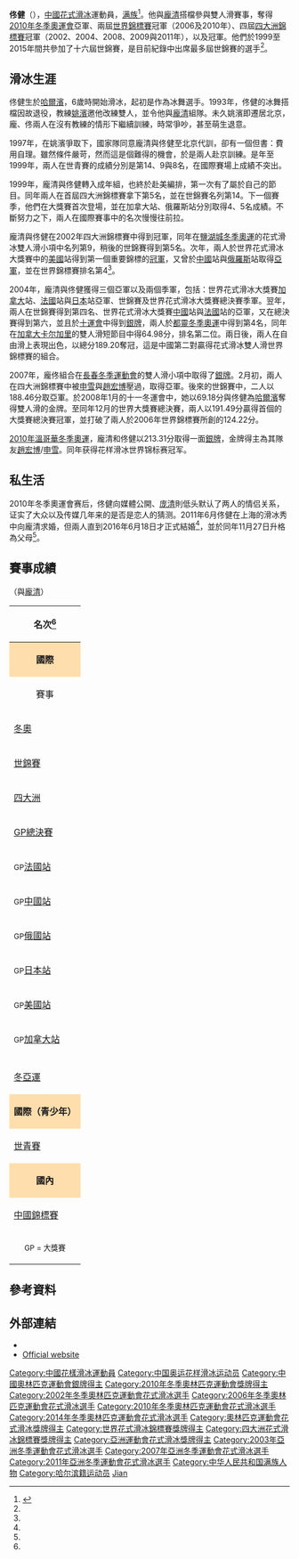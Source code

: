 {{noteTA
|1=zh-hk:花式溜冰; zh-tw:花式滑冰; zh-cn:花样滑冰; 
|2=zh-hk:溜冰; zh-hans:滑冰; zh-tw:滑冰;
|3=zh-hk:自由滑; zh-hans:自由滑; zh-tw:長曲項目;
|4=zh-hk:短節目; zh-hans:短节目; zh-tw:短曲項目;
|5=zh-hk:國際溜冰聯盟; zh-hans:国际滑冰联盟; zh-tw:國際滑冰總會;
}}
{{Infobox figure skater
|name= 佟健
|image= [[File:PangTong_084CC_by_Carmichael.jpg|220px]]
|caption= 佟健（右）與龐清於{{tsl|en|2008 Four Continents Figure Skating Championships|2008年四大洲花式滑冰錦標賽|2008年四大洲錦標賽}}
|fullname= 
|altname= 
|country= {{CHN}}
|formercountry=
|birth_date= {{Birth date and age|1979|8|15}}
|birth_place= 中國[[黑龍江省|黑龍江省]][[哈爾濱|哈爾濱]]
|hometown= 中國黑龍江省哈爾濱
|residence= 
|height= {{convert|1.80|m|ftin|abbr=on}}
|partner= '''[[龐清|龐清]]'''
|formerpartner= 張悅（冰舞）
|coach= [[姚濱|姚濱]] <br>劉巍
|formercoach= 叢文義
|choreographer= [[洛麗·尼科爾|洛麗·尼科爾]] <br> [[大衛·威爾森|大衛·威爾森]]
|formerchoreographer= {{le|蕾妮·羅卡|Renée Roca}}<br> {{le|莎伊-琳恩·鮑爾恩|Shae-Lynn Bourne}} <br> {{le|莎拉·川原|Sarah Kawahara}} <br> [[尼古拉·莫羅佐夫|尼古拉·莫羅佐夫]]
|skating club= 哈爾濱滑冰俱樂部
|beganskating = 1986
|retired = 2015年3月28日
|worldranking= '''9''' (''{{As of|2012|4|29}}'')<ref name=isuws/>
|pbrankings = '''3''' (''{{tsl|en|2010–11 figure skating season|2010－11年花式滑冰賽季|2010–2011}}'')<ref name=1011ts/> <br> '''2''' (''{{tsl|en|2009–10 figure skating season|2009－10年花式滑冰賽季|2009–2010}}'')<ref name=0910ts/> <br> '''2''' (''{{tsl|en|2008–09 figure skating season|2008－09年花式滑冰賽季|2008–2009}}'')<ref name=0809ts/>
|combined total= 213.98
|combined date= {{tsl|en|2013–14 Grand Prix of Figure Skating Final|2013–14年国际滑冰联盟花样滑冰大奖赛总决赛|2013 Grand Prix Final}}
|SP score= 75.40
|SP date= {{tsl|en|2013–14 Grand Prix of Figure Skating Final|2013–14年国际滑冰联盟花样滑冰大奖赛总决赛|2013 Grand Prix Final}}
|FS score= 141.81
|FS date= [[2010年冬季奧林匹克運動會花樣滑冰比賽|2010年冬季奧林匹克運動會]]
|medaltemplates= <!-- see [[Template:MedalRelatedTemplates|Template:MedalRelatedTemplates]] -->
{{MedalCountry|{{CHN}}}}
{{MedalSport | [[花式滑冰|花式滑冰]]}}
{{MedalCompetition|[[冬季奥林匹克运动会花样滑冰比赛|冬季奧運會]]}}
{{MedalSilver | [[2010年冬季奧林匹克運動會|2010 溫哥華]] | [[2010年冬季奧林匹克運動會花樣滑冰比賽|雙人滑]]}}
{{MedalCompetition|[[世界花样滑冰锦标赛|世界錦標賽]]}}
{{MedalGold| {{tsl|en|2010 World Figure Skating Championships|2010年世界花式滑冰錦標賽|2010 都靈}} | {{tsl|en|2010 World Figure Skating Championships|2010年世界花式滑冰錦標賽|雙人滑}}}}
{{MedalGold| {{tsl|en|2006 World Figure Skating Championships|2006年世界花式滑冰錦標賽|2006 卡加利}} | {{tsl|en|2006 World Figure Skating Championships|2006年世界花式滑冰錦標賽|雙人滑}}}}
{{MedalSilver| {{tsl|en|2007 World Figure Skating Championships|2007年世界花式滑冰錦標賽|2007 東京}} | {{tsl|en|2007 World Figure Skating Championships|2007年世界花式滑冰錦標賽|雙人滑}}}}
{{MedalBronze| [[2015年世界花式滑冰錦標賽|2015 上海]] | [[2015年世界花式滑冰錦標賽|雙人滑]]}}
{{MedalBronze| {{tsl|en|2011 World Figure Skating Championships|2011年世界花式滑冰錦標賽|2011 莫斯科}} | {{tsl|en|2011 World Figure Skating Championships|2011年世界花式滑冰錦標賽|雙人滑}}}}
{{MedalBronze| {{tsl|en|2004 World Figure Skating Championships|2004年世界花式滑冰錦標賽|2004 多特蒙德}} | {{tsl|en|2004 World Figure Skating Championships|2004年世界花式滑冰錦標賽|雙人滑}}}}
{{MedalCompetition|[[四大洲花样滑冰锦标赛|四大洲錦標賽]] }}
{{MedalGold| [[2011年四大洲花式滑冰錦標賽|2011 臺北]] | [[2011年四大洲花式滑冰錦標賽|雙人滑]]}}
{{MedalGold| {{tsl|en|2009 Four Continents Figure Skating Championships|2009年四大洲花式滑冰錦標賽|2009 溫哥華}} | {{tsl|en|2009 Four Continents Figure Skating Championships|2009年四大洲花式滑冰錦標賽|雙人滑}}}}
{{MedalGold| {{tsl|en|2008 Four Continents Figure Skating Championships|2008年四大洲花式滑冰錦標賽|2008 高陽}} | {{tsl|en|2008 Four Continents Figure Skating Championships|2008年四大洲花式滑冰錦標賽|雙人滑}}}}
{{MedalGold| {{tsl|en|2004 Four Continents Figure Skating Championships|2004年四大洲花式滑冰錦標賽|2004 哈密爾頓}} | {{tsl|en|2004 Four Continents Figure Skating Championships|2004年四大洲花式滑冰錦標賽|雙人滑}}}}
{{MedalGold| {{tsl|en|2002 Four Continents Figure Skating Championships|2002年四大洲花式滑冰錦標賽|2002 全州}} | {{tsl|en|2002 Four Continents Figure Skating Championships|2002年四大洲花式滑冰錦標賽|雙人滑}}}}
{{MedalSilver| {{tsl|en|2007 Four Continents Figure Skating Championships|2007年四大洲花式滑冰錦標賽|2007 科羅拉多泉}} | {{tsl|en|2007 Four Continents Figure Skating Championships|2007年四大洲花式滑冰錦標賽|雙人滑}}}}
{{MedalSilver| {{tsl|en|2005 Four Continents Figure Skating Championships|2005年四大洲花式滑冰錦標賽|2005江陵}} | {{tsl|en|2005 Four Continents Figure Skating Championships|2005年四大洲花式滑冰錦標賽|雙人滑}}}}
{{MedalSilver| {{tsl|en|2003 Four Continents Figure Skating Championships|2003年四大洲花式滑冰錦標賽|2003 北京}} | {{tsl|en|2003 Four Continents Figure Skating Championships|2003年四大洲花式滑冰錦標賽|雙人滑}}}}
{{MedalBronze| [[2015年四大洲花式滑冰錦標賽|2015 首爾]] | [[2015年四大洲花式滑冰錦標賽|雙人滑]]}}
{{MedalCompetition|[[国际滑冰联盟花样滑冰大奖赛总决赛|大獎賽總決賽]]}}
{{MedalGold|{{tsl|en|2008–09 Grand Prix of Figure Skating Final|2008–09年国际滑冰联盟花样滑冰大奖赛总决赛|2008–2009 高陽}}| {{tsl|en|2008–09 Grand Prix of Figure Skating Final|2008–09年国际滑冰联盟花样滑冰大奖赛总决赛|雙人滑}}}}
{{MedalSilver|{{tsl|en|2010–11 Grand Prix of Figure Skating Final|2010–11年国际滑冰联盟花样滑冰大奖赛总决赛|2010–2011 北京}}| {{tsl|en|2010–11 Grand Prix of Figure Skating Final|2010–11年国际滑冰联盟花样滑冰大奖赛总决赛|雙人滑}}}}
{{MedalSilver|{{tsl|en|2009–10 Grand Prix of Figure Skating Final|2009–10年国际滑冰联盟花样滑冰大奖赛总决赛|2009–2010 東京}}| {{tsl|en|2009–10 Grand Prix of Figure Skating Final|2009–10年国际滑冰联盟花样滑冰大奖赛总决赛|雙人滑}}}}
{{MedalBronze|{{tsl|en|2012–13 Grand Prix of Figure Skating Final|2012–13年国际滑冰联盟花样滑冰大奖赛总决赛|2012–2013 索契}}| {{tsl|en|2012–13 Grand Prix of Figure Skating Final|2012–13年国际滑冰联盟花样滑冰大奖赛总决赛|雙人滑}}}}
{{MedalBronze|{{tsl|en|2007–08 Grand Prix of Figure Skating Final|2007–08年国际滑冰联盟花样滑冰大奖赛总决赛|2007–2008 都靈}}| {{tsl|en|2007–08 Grand Prix of Figure Skating Final|2007–08年国际滑冰联盟花样滑冰大奖赛总决赛|雙人滑}}}}
{{MedalBronze|{{tsl|en|2004–05 Grand Prix of Figure Skating Final|2004–05年国际滑冰联盟花样滑冰大奖赛总决赛|2004–2005 北京}}| {{tsl|en|2004–05 Grand Prix of Figure Skating Final|2004–05年国际滑冰联盟花样滑冰大奖赛总决赛|雙人滑}}}}
{{MedalCompetition|[[亞洲冬季運動會|亞洲冬季運動會]] }}
{{MedalGold|[[2011年亞洲冬季運動會|2011 阿斯塔納-阿拉木圖]]|雙人滑}}
{{MedalSilver|[[2007年亞洲冬季運動會|2007 長春]]|雙人滑}}
}}
{{MedalTop}}
{{MedalSport | [[花式滑冰|花式滑冰]]}}
{{MedalCountry|{{CHN}}}}
{{MedalSilver | [[2010年冬季奧林匹克運動會|2010年溫哥華]] | [[2010年冬季奧林匹克運動會花樣滑冰比賽|雙人滑]]}}
{{MedalBottom}}

'''佟健'''（{{bd|1979年|8月15日||||catIdx=Tong Jian}}），[[中華人民共和國|中國]][[花式滑冰|花式滑冰]]運動員，[[满族|满族]]<ref name="Manchu">{{Cite web |url=http://sports.qq.com/a/20100401/000183.htm |title=中国花滑名将-佟健个人资料， [[腾讯|腾讯]]体育  |accessdate=2013-03-22 |archive-date=2020-10-20 |archive-url=https://web.archive.org/web/20201020152538/https://sports.qq.com/a/20100401/000183.htm |dead-url=no }}</ref>。他與[[龐清|龐清]]搭檔參與雙人滑賽事，奪得[[2010年冬季奥林匹克运动会花样滑冰比赛|2010年冬季奧運會]]亞軍、兩屆[[世界花样滑冰锦标赛|世界錦標賽]]冠軍（2006及2010年）、四屆[[四大洲花样滑冰锦标赛|四大洲錦標賽]]冠軍（2002、2004、2008、2009與2011年），以及{{link-en|2008年国际滑冰联盟花样滑冰大奖赛总决赛|2008-2009 GPF|2008年大獎賽總決賽}}冠軍。他們於1999至2015年間共參加了十六屆世錦賽，是目前紀錄中出席最多屆世錦賽的選手<ref name=isu150323/>。

==滑冰生涯==
佟健生於[[哈爾濱|哈爾濱]]，6歲時開始滑冰，起初是作為冰舞選手。1993年，佟健的冰舞搭檔因故退役，教練[[姚濱|姚濱]]邀他改練雙人，並令他與[[龐清|龐清]]組隊。未久姚濱即遷居北京，龐、佟兩人在沒有教練的情形下繼續訓練，時常爭吵，甚至萌生退意。

1997年，在姚濱爭取下，國家隊同意龐清與佟健至北京代訓，卻有一個但書：費用自理。雖然條件嚴苛，然而這是個難得的機會，於是兩人赴京訓練。是年至1999年，兩人在世青賽的成績分別是第14、9與8名，在國際賽場上成績不突出。

1999年，龐清與佟健轉入成年組，也終於赴美編排，第一次有了屬於自己的節目。同年兩人在首屆四大洲錦標賽拿下第5名，並在世錦賽名列第14。下一個賽季，他們在大獎賽首次登場，並在加拿大站、俄羅斯站分別取得4、5名成績。不斷努力之下，兩人在國際賽事中的名次慢慢往前拉。

龐清與佟健在2002年四大洲錦標賽中得到冠軍，同年在[[2002年冬季奥林匹克运动会|鹽湖城冬季奧運]]的花式滑冰雙人滑小項中名列第9，稍後的世錦賽得到第5名。次年，兩人於世界花式滑冰大獎賽中的[[美國|美國]]站得到第一個重要錦標的[[冠軍|冠軍]]，又曾於[[中國|中國]]站與[[俄羅斯|俄羅斯]]站取得[[亞軍|亞軍]]，並在世界錦標賽排名第4<ref name=Sina040208/>。

2004年，龐清與佟健獲得三個亞軍以及兩個季軍，包括：世界花式滑冰大獎賽[[加拿大|加拿大]]站、[[法國|法國]]站與[[日本|日本]]站亞軍、世錦賽及世界花式滑冰大獎賽總決賽季軍。翌年，兩人在世錦賽得到第四名、世界花式滑冰大獎賽[[中國|中國]]站與[[法國|法國]]站的亞軍，又在總決賽得到第六，並且於[[十運會|十運會]]中得到[[銀牌|銀牌]]，兩人於[[2006年冬季奥林匹克运动会|都靈冬季奧運]]中得到第4名，同年在[[加拿大|加拿大]][[卡尔加里|卡尔加里]]的雙人滑短節目中得64.98分，排名第二位。兩日後，兩人在自由滑上表現出色，以總分189.20奪冠，這是中國第二對贏得花式滑冰雙人滑世界錦標賽的組合。

2007年，龐佟組合在[[2007年亞洲冬季運動會|長春冬季運動會]]的雙人滑小項中取得了[[銀牌|銀牌]]。2月初，兩人在四大洲錦標賽中被[[申雪|申雪]]與[[趙宏博|趙宏博]]壓過，取得亞軍。後來的世錦賽中，二人以188.46分取亞軍。於2008年1月的十一冬運會中，她以69.18分與佟健為[[哈爾濱|哈爾濱]]奪得雙人滑的金牌。至同年12月的世界大獎賽總決賽，兩人以191.49分贏得首個的大獎賽總決賽冠軍，並打破了兩人於2006年世界錦標賽所創的124.22分。

[[2010年冬季奧林匹克運動會花樣滑冰比賽|2010年溫哥華冬季奧運]]，龐清和佟健以213.31分取得一面[[銀牌|銀牌]]，金牌得主為其隊友[[趙宏博|趙宏博]]/[[申雪|申雪]]。同年获得花样滑冰世界锦标赛冠军。

==私生活==
2010年冬季奧運會赛后，佟健向媒體公開、[[庞清|庞清]]則低头默认了两人的情侣关系，证实了大众以及传媒几年来的是否是恋人的猜测。2011年6月佟健在上海的滑冰秀中向龐清求婚，但兩人直到2016年6月18日才正式結婚<ref name=Sina160618/>，並於同年11月27日升格為父母<ref name=Sina161127/>。

==賽事成績==
（與[[龐清|龐清]]）

{| class="wikitable" style="text-align:center"
|-
! colspan=20 align=center | '''名次'''<ref name=isucr/>
|-
! style="background-color: #ffdead; " colspan=20 align=center | '''國際'''
|-
! 賽事
! 1996–97
! 1997–98
! 1998–99
! 1999–00
! 2000–01
! 2001–02
! 2002–03
! 2003–04
! 2004–05
! 2005–06
! 2006–07
! 2007–08
! {{tsl|en|2008–09 figure skating season|2008－09年花式滑冰賽季|2008–09}}
! {{tsl|en|2009–10 figure skating season|2009－10年花式滑冰賽季|2009–10}}
! {{tsl|en|2010–11 figure skating season|2010－11年花式滑冰賽季|2010–11}}
! {{tsl|en|2011–12 figure skating season|2011－12年花式滑冰賽季|2011–12}}
! {{tsl|en|2012–13 figure skating season|2012－13年花式滑冰賽季|2012–13}}
! {{tsl|en|2013–14 figure skating season|2013－14年花式滑冰賽季|2013–14}}
! {{tsl|en|2014–15 figure skating season|2014－15年花式滑冰賽季|2014–15}}
|-
| align=left | [[冬季奧林匹克運動會花樣滑冰比賽|冬奧]] || || || || || || 9th || || || || 4th || || || || bgcolor=silver | 2nd || || || || 4th
|-
| align=left | [[世界花样滑冰锦标赛|世錦賽]] || || || 14th || 15th || 10th || 5th || 4th || bgcolor=cc9966 | 3rd || 4th || bgcolor=gold | 1st || bgcolor=silver | 2nd || 5th || 4th || bgcolor=gold | 1st || bgcolor=cc9966 | 3rd || 4th || 5th || ||bgcolor=cc9966 | 3rd
|-
| align=left | [[四大洲花样滑冰锦标赛|四大洲]]  || || || 5th || 5th || 4th || bgcolor=gold | 1st || bgcolor=silver | 2nd || bgcolor=gold | 1st || bgcolor=silver | 2nd || || bgcolor=silver | 2nd || bgcolor=gold | 1st || bgcolor=gold | 1st || || bgcolor=gold | 1st || || || ||bgcolor=cc9966 | 3rd
|-
| align=left | [[国际滑冰联盟花样滑冰大奖赛总决赛|GP總決賽]] || || || || || || || || 5th || bgcolor=cc9966 | 3rd || 6th || || bgcolor=cc9966 | 3rd || bgcolor=gold | 1st || bgcolor=silver | 2nd || bgcolor=silver | 2nd || || bgcolor=cc9966 | 3rd || bgcolor=cc9966 | 3rd ||
|-
| align=left | <small>GP</small>[[国际滑冰联盟花样滑冰大奖赛法國站|法國站]] || || || || || 6th || || bgcolor=cc9966 | 3rd || || bgcolor=cc9966 | 3rd || bgcolor=silver | 2nd || || bgcolor=silver | 2nd || || || || || || bgcolor=gold | 1st ||
|-
| align=left | <small>GP</small>[[国际滑冰联盟花样滑冰大奖赛中國站|中國站]]|| || || || || || || || || || bgcolor=silver | 2nd || bgcolor=silver | 2nd || bgcolor=gold | 1st || bgcolor=cc9966 | 3rd || || bgcolor=gold | 1st || || bgcolor=gold | 1st || bgcolor=silver | 2nd ||
|-
| align=left | <small>GP</small>[[国际滑冰联盟花样滑冰大奖赛俄羅斯站|俄國站]] || || || || 5th || || || || bgcolor=silver | 2nd || || || || || || bgcolor=gold | 1st || || || || ||
|-
| align=left | <small>GP</small>[[国际滑冰联盟花样滑冰大奖赛日本站|日本站]] || || || || || 4th || 5th || || || bgcolor=silver | 2nd || || || || bgcolor=gold | 1st || bgcolor=gold | 1st || bgcolor=gold | 1st || || || ||
|-
| align=left | <small>GP</small>[[国际滑冰联盟花样滑冰大奖赛美國站|美國站]] || || || || || || || bgcolor=cc9966 | 3rd || bgcolor=gold | 1st || || || || bgcolor=silver | 2nd || || || || || bgcolor=silver | 2nd || ||
|-
| align=left | <small>GP</small>[[国际滑冰联盟花样滑冰大奖赛加拿大站|加拿大站]] || || || || 4th || 5th || 4th || bgcolor=silver | 2nd || || bgcolor=silver | 2nd || || || || || || || || || ||
|-
| align=left | {{le|冬季世大運花式滑冰|Figure skating at the Winter Universiade|世大運}} || || || bgcolor=silver | 2nd || || || || || || || || || || || || || || || ||
|-
| align=left | [[亞洲冬季運動會|冬亞運]]  || || || || || || || || || || || bgcolor=silver | 2nd || || || || bgcolor=gold | 1st || || || ||
|-
! style="background-color: #ffdead; " colspan=20 align=center | '''國際（青少年）'''
|-
| align=left | [[世界青少年花样滑冰锦标赛|世青賽]] || 14th || 9th || 8th || || || || || || || || || || || || || || || ||
|-
! style="background-color: #ffdead; " colspan=20 align=center | '''國內'''
|-
| align=left | [[中国花样滑冰锦标赛|中國錦標賽]] || bgcolor=silver | 2nd || bgcolor=silver | 2nd || bgcolor=silver | 2nd || bgcolor=gold | 1st || bgcolor=silver | 2nd || bgcolor=silver | 2nd || || bgcolor=gold | 1st || || || bgcolor=gold | 1st || bgcolor=silver | 2nd || || || || || || ||
|-
| colspan=20 align=center | <small> GP = 大獎賽</small>
|}

==參考資料==
{{Reflist|2|refs=

<ref name=isuws>{{cite web | url = http://www.isuresults.com/ws/ws/wspairs.htm | title = ISU World Standings for Single & Pair Skating and Ice Dance : Pairs | publisher = International Skating Union | date = June 16, 2011 | accessdate = June 17, 2011 | archive-date = 2016-07-01 | archive-url = https://web.archive.org/web/20160701152033/http://www.isuresults.com/ws/ws/wspairs.htm | dead-url = no }}</ref>

<ref name=1011ts>{{cite web | url = http://www.isuresults.com/isujsstat/sb2010-11/sbtspto.htm | title = ISU Judging System – Season Bests Total Scores 2010/2011 : Pairs | publisher = International Skating Union | date = May 6, 2011 | accessdate = June 17, 2011 | archive-date = 2011-07-13 | archive-url = https://web.archive.org/web/20110713064440/http://www.isuresults.com/isujsstat/sb2010-11/sbtspto.htm | dead-url = no }}</ref>

<ref name=0910ts>{{cite web | url = http://www.isuresults.com/isujsstat/sb2009-10/sbtspto.htm | title = ISU Judging System – Season Bests Total Scores 2009/2010 : Pairs | publisher = International Skating Union | date = March 24, 2010 | accessdate = June 17, 2011 | archive-date = 2020-11-06 | archive-url = https://web.archive.org/web/20201106124742/http://www.isuresults.com/isujsstat/sb2009-10/sbtspto.htm | dead-url = no }}</ref>

<ref name=0809ts>{{cite web | url = http://www.isuresults.com/isujsstat/sb2008-09/sbtspto.htm | title = ISU Judging System – Season Bests Total Scores 2008/2009 : Pairs | publisher = International Skating Union | date = April 18, 2009 | accessdate = June 17, 2011 | archive-date = 2012-05-08 | archive-url = https://web.archive.org/web/20120508190639/http://www.isuresults.com/isujsstat/sb2008-09/sbtspto.htm | dead-url = no }}</ref>

<ref name=isucr>{{cite web | url = http://www.isuresults.com/bios/isufs_cr_00000333.htm | title = Competition Results: Qing PANG / Jian TONG | work = International Skating Union | archiveurl = https://web.archive.org/web/20200403121937/http://www.isuresults.com/bios/isufs_cr_00000333.htm | archivedate = 2020-04-03 | deadurl = no | accessdate = 2014-02-24 }}</ref>

<ref name=isu150323>{{cite web | url = https://twitter.com/ISU_Reporter/status/580003692075716608 | title = ISU Reporter: PANG / TONG (CHN) will compete in a record 16th World Champs | publisher = International Skating Union | date = March 23, 2015 | accessdate = March 29, 2015 }}</ref>

<ref name=Sina040208>{{cite news |url= http://sports.sina.com.cn/s/2004-02-08/1042163322s.shtml |title= 花样滑冰界真正的情侣档 庞清佟健追逐更高目标 |work= Sina Entertainment |date= Feb 8, 2004 |accessdate= 2017-03-10 |archive-date= 2020-04-03 |archive-url= https://web.archive.org/web/20200403121951/http://sports.sina.com.cn/s/2004-02-08/1042163322s.shtml |dead-url= no }}</ref>

<ref name=Sina160618>{{cite news |url= http://ent.sina.com.cn/s/m/2016-06-18/doc-ifxtfrrf0588424.shtml |title= 双人滑名将庞清佟健结婚 合作22年终领证 |work= Sina Entertainment |date= June 18, 2016 |accessdate= 2017-03-10 |archive-date= 2020-04-03 |archive-url= https://web.archive.org/web/20200403121955/http://ent.sina.com.cn/s/m/2016-06-18/doc-ifxtfrrf0588424.shtml |dead-url= no }}</ref>


<ref name=Sina161127>{{cite news |url= http://sports.sina.com.cn/others/winter/2016-11-27/doc-ifxyawmm3537869.shtml |title= 花滑世界冠军庞清产子 开启三个人冰上追梦之旅 |work= Sina Entertainment |date= Nov 27, 2016 |accessdate= 2017-03-10 |archive-date= 2020-04-03 |archive-url= https://web.archive.org/web/20200403121959/http://sports.sina.com.cn/others/winter/2016-11-27/doc-ifxyawmm3537869.shtml |dead-url= no }}</ref>

}}
<references />

==外部連結==
* {{isu name | id=00000333 | name=Pang / Tong }}
* [https://web.archive.org/web/20100114100233/http://pangtong.sports.cn/ Official website]

{{s-start}}
{{s-sports|oly}}
{{succession box
| before = [[韩晓鹏|韩晓鹏]]
| title = {{PRC}}[[冬季奥林匹克运动会|冬奥会]]代表团[[奧林匹克運動會中國代表團#冬季奥运会_2|开幕式旗手]] 
| years = [[2014年冬季奥林匹克运动会|2014年冬季奥林匹克运动会]]·{{RUS}}[[索契|索契]]
| after = [[周洋|周洋]]
}}
{{s-end}}

{{世界花样滑冰锦标赛双人滑冠军}}
{{DEFAULTSORT:Tong Jian}}
[[Category:中國花樣滑冰運動員|Category:中國花樣滑冰運動員]]
[[Category:中国奥运花样滑冰运动员|Category:中国奥运花样滑冰运动员]]
[[Category:中國奧林匹克運動會銀牌得主|Category:中國奧林匹克運動會銀牌得主]]
[[Category:2010年冬季奧林匹克運動會獎牌得主|Category:2010年冬季奧林匹克運動會獎牌得主]]
[[Category:2002年冬季奧林匹克運動會花式滑冰選手|Category:2002年冬季奧林匹克運動會花式滑冰選手]]
[[Category:2006年冬季奧林匹克運動會花式滑冰選手|Category:2006年冬季奧林匹克運動會花式滑冰選手]]
[[Category:2010年冬季奧林匹克運動會花式滑冰選手|Category:2010年冬季奧林匹克運動會花式滑冰選手]]
[[Category:2014年冬季奧林匹克運動會花式滑冰選手|Category:2014年冬季奧林匹克運動會花式滑冰選手]]
[[Category:奧林匹克運動會花式滑冰獎牌得主|Category:奧林匹克運動會花式滑冰獎牌得主]]
[[Category:世界花式滑冰錦標賽獎牌得主|Category:世界花式滑冰錦標賽獎牌得主]]
[[Category:四大洲花式滑冰錦標賽獎牌得主|Category:四大洲花式滑冰錦標賽獎牌得主]]
[[Category:亞洲運動會花式滑冰獎牌得主|Category:亞洲運動會花式滑冰獎牌得主]]
[[Category:2003年亞洲冬季運動會花式滑冰選手|Category:2003年亞洲冬季運動會花式滑冰選手]]
[[Category:2007年亞洲冬季運動會花式滑冰選手|Category:2007年亞洲冬季運動會花式滑冰選手]]
[[Category:2011年亞洲冬季運動會花式滑冰選手|Category:2011年亞洲冬季運動會花式滑冰選手]]
[[Category:中华人民共和国满族人物|Category:中华人民共和国满族人物]]
[[Category:哈尔滨籍运动员|Category:哈尔滨籍运动员]]
[[Category:佟姓|Jian]]